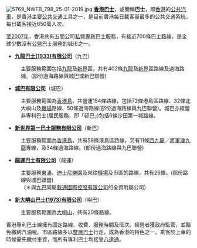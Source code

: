 [[File:5769_NWFB_798_25-01-2019.jpg|right]]
'''[[香港巴士|香港巴士]]'''，或簡稱'''巴士'''，即[[香港|香港]]的[[公共汽車|公共汽車]]，是香港主要[[公共交通|公共交通]]工具之一，是目前香港每日載客量最多的公共交通系統，每日載客接近650萬人次。

至[[2007年|2007年]]，香港共有五間公司[[私營|私營]][[專利|專利]]巴士服務，有接近700條巴士路線，是全球少數沒有[[公營|公營]]巴士服務的城市之一。

*'''[[九龍巴士|九龍巴士(1933)有限公司]]'''（九巴）
:主要服務範圍包括[[九龍|九龍]]及[[新界|新界]]區，共有402條[[九龍|九龍]]及[[新界|新界]]區路線及過海路線。(部份過海路線與城巴或新巴聯營)
*'''[[城巴|城巴有限公司]]'''（城巴）
:主要服務範圍為[[香港島|香港島]]，共營運154條路線，包括72條港島區路線、32條北大嶼山及[[香港國際機場|機場]]路線、50條過海路線(部份過海路線與九巴聯營)。城巴亦經營非專利巴士(居民服務，即「邨巴」)包括6條沙田第一城路線。
*'''[[新世界第一巴士|新世界第一巴士服務有限公司]]'''（新巴）
:主要服務範圍為[[香港島|香港島]]，共有59條港島區路線，另有11條[[西九龍|西九龍]]／[[將軍澳|將軍澳]][[九龍|九龍]]專線，及34條過海路線。(部份過海路線與九巴聯營)
*'''[[龍運巴士|龍運巴士有限公司]]'''（龍運）
:主要服務[[東涌_(香港)|東涌]]、[[香港迪士尼樂園|迪士尼樂園]]及來往[[香港國際機場|機場]]及市區的路線，共有26條。(部份路線與城巴聯營)
:（＊與[[九龍巴士|九巴]]同屬[[載通國際|載通國際控股有限公司]]的全資附屬公司）
*'''[[新大嶼山巴士|新大嶼山巴士(1973)有限公司]]'''（嶼巴）
:主要服務範圍為[[大嶼山|大嶼山]]，共有20條路線。

香港專利巴士線擁有固定路線、收費、服務時間及班次。經營者獲政府監管，並豁免繳納汽油稅。市區路線多以[[双层公共汽车|雙層巴士]]行走，成為香港的特色之一。乘客於上車的時候需先繳付車資，而所有專利巴士均接受[[八達通|八達通]]。